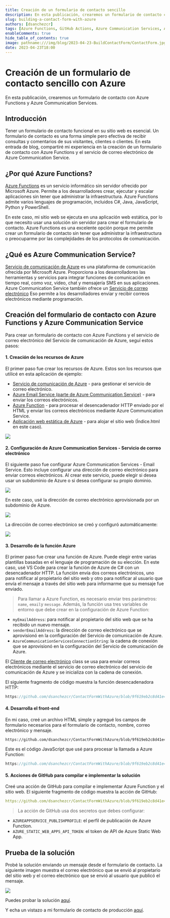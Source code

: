 ```yaml
---
title: Creación de un formulario de contacto sencillo
description: En esta publicación, crearemos un formulario de contacto con Azure Functions y Azure Communication Services
slug: building-a-contact-form-with-azure
authors: [dsanchezcr]
tags: [Azure Functions, GitHub Actions, Azure Communication Services, Azure Static Web Apps]
enableComments: true
hide_table_of_contents: true
image: pathname:///img/blog/2023-04-23-BuildContactForm/ContactForm.jpg
date: 2023-04-23T18:00
---
```

# Creación de un formulario de contacto sencillo con Azure

En esta publicación, crearemos un formulario de contacto con Azure Functions y Azure Communication Services.

## Introducción

Tener un formulario de contacto funcional en su sitio web es esencial. Un formulario de contacto es una forma simple pero efectiva de recibir consultas y comentarios de sus visitantes, clientes o clientes. En esta entrada de blog, compartiré mi experiencia en la creación de un formulario de contacto con Azure Functions y el servicio de correo electrónico de Azure Communication Service.
<!--truncate-->
## ¿Por qué Azure Functions?

[Azure Functions](https://learn.microsoft.com/azure/azure-functions/functions-overview) es un servicio informático sin servidor ofrecido por Microsoft Azure. Permite a los desarrolladores crear, ejecutar y escalar aplicaciones sin tener que administrar la infraestructura. Azure Functions admite varios lenguajes de programación, incluidos C#, Java, JavaScript, Python y PowerShell.

En este caso, mi sitio web se ejecuta en una aplicación web estática, por lo que necesito usar una solución sin servidor para crear el formulario de contacto. Azure Functions es una excelente opción porque me permite crear un formulario de contacto sin tener que administrar la infraestructura o preocuparme por las complejidades de los protocolos de comunicación.

## ¿Qué es Azure Communication Service?

[Servicio de comunicación de Azure](https://learn.microsoft.com/azure/communication-services/overview) es una plataforma de comunicación ofrecida por Microsoft Azure. Proporciona a los desarrolladores las herramientas y servicios para integrar funciones de comunicación en tiempo real, como voz, video, chat y mensajería SMS en sus aplicaciones. Azure Communication Service también ofrece un [Servicio de correo electrónico](https://learn.microsoft.com/azure/communication-services/concepts/email/email-overview) Eso permite a los desarrolladores enviar y recibir correos electrónicos mediante programación.

## Creación del formulario de contacto con Azure Functions y Azure Communication Service

Para crear un formulario de contacto con Azure Functions y el servicio de correo electrónico del Servicio de comunicación de Azure, seguí estos pasos:

#### 1. Creación de los recursos de Azure

El primer paso fue crear los recursos de Azure. Estos son los recursos que utilicé en esta aplicación de ejemplo:

*   [Servicio de comunicación de Azure](https://learn.microsoft.com/azure/communication-services/quickstarts/create-communication-resource) - para gestionar el servicio de correo electrónico.
*   [Azure Email Service (parte de Azure Communication Service)](https://learn.microsoft.com/azure/communication-services/quickstarts/email/create-email-communication-resource) - para enviar los correos electrónicos.
*   [Azure Function](https://learn.microsoft.com/azure/azure-functions/functions-create-first-function-vs-code&pivots=programming-language-csharp) - para procesar el desencadenador HTTP enviado por el HTML y enviar los correos electrónicos mediante Azure Communication Service.
*   [Aplicación web estática de Azure](https://learn.microsoft.com/azure/static-web-apps/getting-started) - para alojar el sitio web (Índice.html en este caso).

![](pathname:///img/blog/2023-04-23-BuildContactForm/AzureResourceVisualizer.jpg)

#### 2. Configuración de Azure Communication Services - Servicio de correo electrónico

El siguiente paso fue configurar Azure Communication Services - Email Service. Esto incluye configurar una dirección de correo electrónico para enviar correos electrónicos. Al crear este servicio, puede elegir si desea usar un subdominio de Azure o si desea configurar su propio dominio.

![](pathname:///img/blog/2023-04-23-BuildContactForm/AzureEmailCommunicationService.jpg)

En este caso, usé la dirección de correo electrónico aprovisionada por un subdominio de Azure.

![](pathname:///img/blog/2023-04-23-BuildContactForm/DomainProvision.jpg)

La dirección de correo electrónico se creó y configuró automáticamente:

![](pathname:///img/blog/2023-04-23-BuildContactForm/EmailCommunicationService.jpg)

#### 3. Desarrollo de la función Azure

El primer paso fue crear una función de Azure. Puede elegir entre varias plantillas basadas en el lenguaje de programación de su elección. En este caso, usé VS Code para crear la función de Azure de C# con un desencadenador HTTP. La función envía dos correos electrónicos, uno para notificar al propietario del sitio web y otro para notificar al usuario que envía el mensaje a través del sitio web para informarme que su mensaje fue enviado.

> Para llamar a Azure Function, es necesario enviar tres parámetros: `name`, `email`y `message`.
> Además, la función usa tres variables de entorno que debe crear en la configuración de Azure Function:

*   `myEmailAddress`: para notificar al propietario del sitio web que se ha recibido un nuevo mensaje.
*   `senderEmailAddress`: la dirección de correo electrónico que se aprovisionó en la configuración del Servicio de comunicación de Azure.
*   `AzureCommunicationServicesConnectionString`: la cadena de conexión que se aprovisionó en la configuración del Servicio de comunicación de Azure.

El [Cliente de correo electrónico](https://learn.microsoft.com/dotnet/api/azure.communication.email.emailclient?view=azure-dotnet) class se usa para enviar correos electrónicos mediante el servicio de correo electrónico del servicio de comunicación de Azure y se inicializa con la cadena de conexión.

El siguiente fragmento de código muestra la función desencadenadora HTTP:

```c reference title="Azure Function HTTP Trigger - SendEmails.cs"
https://github.com/dsanchezcr/ContactFormWithAzure/blob/9f619eb2c8d41e45574557dbf3c2f95486391d30/api/SendEmails.cs#L17-L57
```

#### 4. Desarrolla el front-end

En mi caso, creé un archivo HTML simple y agregué los campos de formulario necesarios para el formulario de contacto, nombre, correo electrónico y mensaje.

```html reference title="Form to to send the email"
https://github.com/dsanchezcr/ContactFormWithAzure/blob/9f619eb2c8d41e45574557dbf3c2f95486391d30/Index.html#L123-L137
```

Este es el código JavaScript que usé para procesar la llamada a Azure Function:

```javascript reference title="JavaScript code to call the Azure Function"
https://github.com/dsanchezcr/ContactFormWithAzure/blob/9f619eb2c8d41e45574557dbf3c2f95486391d30/Index.html#L8-L32
```

#### 5. Acciones de GitHub para compilar e implementar la solución

Creé una acción de GitHub para compilar e implementar Azure Function y el sitio web. El siguiente fragmento de código muestra la acción de GitHub:

```yaml reference title="GitHub Action to build and deploy the solution"
https://github.com/dsanchezcr/ContactFormWithAzure/blob/9f619eb2c8d41e45574557dbf3c2f95486391d30/.github/workflows/main_contactformwithazure.yml#L1-L45
```

> La acción de GitHub usa dos secretos que debes configurar:

*   `AZUREAPPSERVICE_PUBLISHPROFILE`: el perfil de publicación de Azure Function.
*   `AZURE_STATIC_WEB_APPS_API_TOKEN`: el token de API de Azure Static Web App.

## Prueba de la solución

Probé la solución enviando un mensaje desde el formulario de contacto. La siguiente imagen muestra el correo electrónico que se envió al propietario del sitio web y el correo electrónico que se envió al usuario que publicó el mensaje.

![](pathname:///img/blog/2023-04-23-BuildContactForm/ContactFormResult.jpg)

Puedes probar la solución [aquí](https://purple-sky-05cd51e0f.3.azurestaticapps.net/Index.html).

Y echa un vistazo a mi formulario de contacto de producción [aquí](https://dsanchezcr.com/contact).